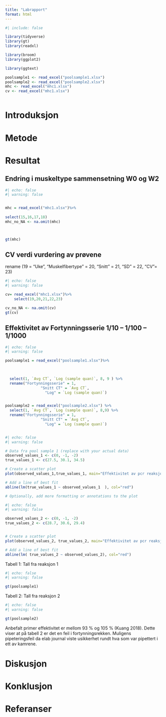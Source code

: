 ```yaml
---
title: "Labrapport"
format: html
---
```




```r
#| include: false

library(tidyverse)
library(gt)
library(readxl)

library(broom)
library(ggplot2)

library(ggtext)

poolsample1 <- read_excel("poolsample1.xlsx")
poolsample2 <- read_excel("poolsample2.xlsx")
mhc <- read_excel("mhc1.xlsx")
cv <- read_excel("mhc1.xlsx")



```



# Introduksjon





# Metode




# Resultat

## Endring i muskeltype sammensetning W0 og W2

```r
#| echo: false
#| warning: false


mhc = read_excel("mhc1.xlsx")%>%
  
select(15,16,17,18)
mhc_no_NA <- na.omit(mhc)



gt(mhc)

```



## CV verdi vurdering av prøvene

rename (19 = "Uke", "Muskelfibertype" = 20, "Snitt" = 21, "SD" = 22, "CV"= 23)


```r
#| echo: false
#| warning: false

cv= read_excel("mhc1.xlsx")%>%
    select(19,20,21,22,23)

cv_no_NA <- na.omit(cv)
gt(cv)


```




## Effektivitet av Fortynningsserie 1/10 – 1/100 – 1/1000

```r
#| echo: false
#| warning: false

poolsample1 = read_excel("poolsample1.xlsx")%>%
  
  

  select(1, `Avg CT`, `Log (sample quan)`, 8, 9 ) %>%
  rename("Fortynningsserie" = 1,
                "Snitt CT" = `Avg CT`, 
                  "Log" = `Log (sample quan)`)


poolsample2 = read_excel("poolsample2.xlsx") %>%
  select(1, `Avg CT`, `Log (sample quan)`, 8,9) %>%
  rename("Fortynningsserie" = 1,
                "Snitt CT" = `Avg CT`, 
                  "Log" = `Log (sample quan)`)



```

```r
#| echo: false
#| warning: false

# Data fra pool sample 1 (replace with your actual data)
observed_values_1 <- c(0, -1, -2)
true_values_1 <- c(27.5, 30.1, 34.5)

# Create a scatter plot
plot(observed_values_1,true_values_1, main="Effektivitet av pcr reaksjon 1", xlab="Fortynningsserie 1/10 – 1/100 – 1/1000" , ylab="Snitt CT")

# Add a line of best fit
abline(lm(true_values_1 ~ observed_values_1  ), col="red")

# Optionally, add more formatting or annotations to the plot
```



```r
#| echo: false
#| warning: false

observed_values_2 <- c(0, -1, -2)
true_values_2 <- c(28.7, 30.6, 29.4)


# Create a scatter plot
plot(observed_values_2, true_values_2, main="Effektivitet av pcr reaksjon 2", xlab="Fortynningsserie 1/10 – 1/100 – 1/1000" , ylab="Snitt CT") 

# Add a line of best fit
abline(lm( true_values_2 ~ observed_values_2), col="red")
```


Tabell 1: Tall fra reaksjon 1
```r
#| echo: false
#| warning: false

gt(poolsample1)

```

Tabell 2: Tall fra reaksjon 2
```r
#| echo: false
#| warning: false

gt(poolsample2) 
```


Anbefalt primer effektivitet er mellom 93 % og 105 % (Kuang 2018).
Dette viser at på tabell 2 er det en feil i fortynningsrekken. Muligens pipeteringsfeil da elab journal viste usikkerhet rundt hva som var pipettert i ett av kamrene.



# Diskusjon



# Konklusjon



\newpage

# Referanser




